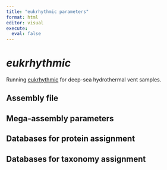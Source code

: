 ```yaml
---
title: "eukrhythmic parameters"
format: html
editor: visual
execute:
  eval: false
---
```


# *eukrhythmic*

Running [eukrhythmic](https://eukrhythmic.readthedocs.io/en/latest/index.html) for deep-sea hydrothermal vent samples.

## Assembly file

## Mega-assembly parameters

## Databases for protein assignment

## Databases for taxonomy assignment
